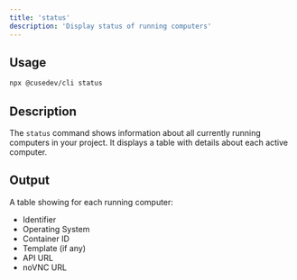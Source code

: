 ```yaml
---
title: 'status'
description: 'Display status of running computers'
---
```


## Usage

```bash
npx @cusedev/cli status
```

## Description

The `status` command shows information about all currently running computers in your project. It displays a table with details about each active computer.

## Output

A table showing for each running computer:
- Identifier
- Operating System
- Container ID
- Template (if any)
- API URL
- noVNC URL
